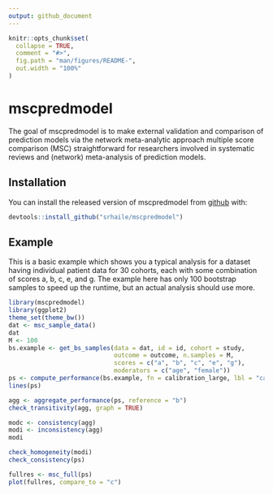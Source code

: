 ```yaml
---
output: github_document
---
```


<!-- README.md is generated from README.Rmd. Please edit that file -->

```r
knitr::opts_chunk$set(
  collapse = TRUE,
  comment = "#>",
  fig.path = "man/figures/README-",
  out.width = "100%"
)
```
# mscpredmodel

The goal of mscpredmodel is to make external validation and comparison of prediction models via the network meta-analytic approach multiple score comparison (MSC) straightforward for researchers involved in systematic reviews and (network) meta-analysis of prediction models.

## Installation

You can install the released version of mscpredmodel from [github](https://github.com/) with:

``` r
devtools::install_github("srhaile/mscpredmodel")
```

## Example

This is a basic example which shows you a typical analysis for a dataset having individual patient data for 30 cohorts, each with some combination of scores a, b, c, e, and g. The example here has only 100 bootstrap samples to speed up the runtime, but an actual analysis should use more.

```r
library(mscpredmodel)
library(ggplot2)
theme_set(theme_bw())
dat <- msc_sample_data()
dat
M <- 100
bs.example <- get_bs_samples(data = dat, id = id, cohort = study, 
                             outcome = outcome, n.samples = M, 
                             scores = c("a", "b", "c", "e", "g"), 
                             moderators = c("age", "female"))
ps <- compute_performance(bs.example, fn = calibration_large, lbl = "calibration-in-the-large")
lines(ps)

agg <- aggregate_performance(ps, reference = "b")
check_transitivity(agg, graph = TRUE)

modc <- consistency(agg)
modi <- inconsistency(agg)
modi

check_homogeneity(modi)
check_consistency(ps)

fullres <- msc_full(ps)
plot(fullres, compare_to = "c")


```

